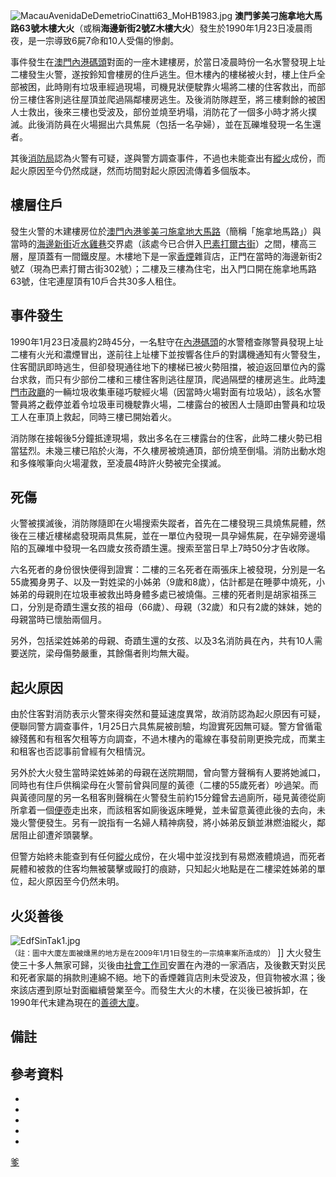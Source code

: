 {{Infobox Conflagration
|title=爹美刁施拿地大馬路63號木樓大火<br /><small>（海邊新街2號Z木樓大火）</small>
|image=AvenidaDeDemetrioCinatti Fire1990 Modaily.jpg
|image_size=200px
|caption=事發時木樓火勢猛烈，消防不斷向火場灌救<br />（《澳門日報》圖片）
|location={{MAC-1976}}
|coordinates={{coord|22|11|57.10|N|113|32|12.66|E}}
|date=1990年1月23日
|time=02時45分
|timezone=[[UTC+8|UTC+8]]
|cause=不明（懷疑[[縱火|縱火]]）
|fatalities=6人（2男4女，其中1女為孕婦）
|injuries=10人（6男4女）
}}
{{Plat map Macau
|title=火場位置示意圖
|platmap=Map AvenidaDeDemetrioCinatti Fire1990 zh-hant.svg
|image_size=275
|p1ND=22 |p1NM=11|p1NS=57.9
|p1ED=113|p1EM=32|p1ES=11.5
|p2ND=22 |p2NM=11|p2NS=56.2
|p2ED=113|p2EM=32|p2ES=17.3
|notes=* 大圖以火警發生當時為準
|morelegends=[[File:FireIcon.svg|12px]] 火場
}}
[[File:MacauAvenidaDeDemetrioCinatti63_MoHB1983.jpg|thumb]]
'''澳門爹美刁施拿地大馬路63號木樓大火'''（或稱'''海邊新街2號Z木樓大火'''）發生於1990年1月23日凌晨雨夜，是一宗導致6屍7命和10人受傷的慘劇。

事件發生在[[澳門內港碼頭|澳門內港碼頭]]對面的一座木建樓房，於當日凌晨時份一名水警發現上址二樓發生火警，遂按鈴知會樓房的住戶逃生。但木樓內的樓梯被火封，樓上住戶全部被困，此時剛有垃圾車經過現場，司機見狀便駛靠火場將二樓的住客救出，而部份三樓住客則逃往屋頂並爬過隔鄰樓房逃生。及後消防隊趕至，將三樓剩餘的被困人士救出，後來三樓也受波及，部份並燒至坍塌，消防花了一個多小時才將火撲滅。此後消防員在火場掘出六具焦屍（包括一名孕婦），並在瓦礫堆發現一名生還者。

其後[[澳門消防局|消防局]]認為火警有可疑，遂與警方調查事件，不過也未能查出有[[縱火|縱火]]成份，而起火原因至今仍然成謎，然而坊間對起火原因流傳着多個版本。

==樓層住戶==
發生火警的木建樓房位於[[澳門內港|澳門內港]][[爹美刁施拿地大馬路|爹美刁施拿地大馬路]]（簡稱「施拿地馬路」）與當時的[[海邊新街|海邊新街]]近[[水雞巷|水雞巷]]交界處（該處今已合併入[[巴素打爾古街|巴素打爾古街]]）{{noteTag|1=按《澳門市街道及其它地方名冊》（1993年版）原文：「{{lang|pt|Ref: ... B. de 17-9-1990}}——海邊新街……由水雞巷起至火船頭街33號與63號之間止。<u>魚鰓巷、十月初五日街及水雞巷之間巴素打爾古街之一段</u>及白眼塘橫街及道德巷之間的火船頭街之一段原屬該街……」。{{refTag|1={{cite book|title=《澳門市街道及其它地方名冊》
|edition=1993年版|publisher=[[澳門市政廳|澳門市政廳]]
|chapter=(第一部份) 公共街道|pages=第107頁}}}}}}之間，樓高三層，屋頂蓋有一間鐵皮屋。木樓地下是一家[[香煙|香煙]]雜貨店，正門在當時的海邊新街2號Z（現為巴素打爾古街302號）；二樓及三樓為住宅，出入門口開在施拿地馬路63號，住宅連屋頂有10戶合共30多人租住。

==事件發生==
1990年1月23日凌晨約2時45分，一名駐守在[[澳門內港碼頭|內港碼頭]]的水警稽查隊警員發現上址二樓有火光和濃煙冒出，遂前往上址樓下並按響各住戶的對講機通知有火警發生，住客聞訊即時逃生，但卻發現通往地下的樓梯已被火勢阻擋，被迫返回單位內的露台求救，而只有少部份二樓和三樓住客則逃往屋頂，爬過隔壁的樓房逃生。此時[[澳門市政廳|澳門市政廳]]的一輛垃圾收集車碰巧駛經火場（因當時火場對面有垃圾站），該名水警警員將之截停並着令垃圾車司機駛靠火場，二樓露台的被困人士隨即由警員和垃圾工人在車頂上救起，同時三樓已開始着火。

消防隊在接報後5分鐘抵達現場，救出多名在三樓露台的住客，此時二樓火勢已相當猛烈。未幾三樓已陷於火海，不久樓房被燒通頂，部份燒至倒塌。消防出動水炮和多條喉筆向火場灌救，至凌晨4時許火勢被完全撲滅。

==死傷==
火警被撲滅後，消防隊隨即在火場搜索失蹤者，首先在二樓發現三具燒焦屍體，然後在三樓近樓梯處發現兩具焦屍，並在一單位內發現一具孕婦焦屍，在孕婦旁邊塌陷的瓦礫堆中發現一名四歲女孩奇蹟生還。搜索至當日早上7時50分才告收隊。

六名死者的身份很快便得到證實：二樓的三名死者在兩張床上被發現，分別是一名55歲獨身男子、以及一對姓梁的小姊弟（9歲和8歲），估計都是在睡夢中燒死，小姊弟的母親則在垃圾車被救出時身體多處已被燒傷。三樓的死者則是胡家祖孫三口，分別是奇蹟生還女孩的祖母（66歲）、母親（32歲）和只有2歲的妹妹，她的母親當時已懷胎兩個月{{refTag|1={{cite news
|publisher=[[澳門日報|澳門日報]]|date=1990年1月24日|title=火警慘劇死者及住客名單}}}}。

另外，包括梁姓姊弟的母親、奇蹟生還的女孩、以及3名消防員在內，共有10人需要送院，梁母傷勢嚴重，其餘傷者則均無大礙。

==起火原因==
由於住客對消防表示火警來得突然和蔓延速度異常，故消防認為起火原因有可疑，便聯同警方調查事件，1月25日六具焦屍被剖驗，均證實死因無可疑{{refTag|1={{cite news|publisher=[[澳門日報|澳門日報]]
|date=1990年1月26日|title=火災慘劇六死者 遺體剖驗無可疑}}}}。警方曾循電線殘舊和有租客欠租等方向調查，不過木樓內的電線在事發前剛更換完成，而業主和租客也否認事前曾經有欠租情況{{refTag|1={{cite news|publisher=[[澳門日報|澳門日報]]
|date=1990年1月25日|title=訛傳失火舊樓有搬遷問題 包租人澄清流言並無其事}}}}。

另外於大火發生當時梁姓姊弟的母親在送院期間，曾向警方聲稱有人要將她滅口，同時也有住戶供稱梁母在火警前曾與同屋的黃德（二樓的55歲死者）吵過架。而與黃德同屋的另一名租客則聲稱在火警發生前約15分鐘曾去過廁所，碰見黃德從廁所拿着一個[[便壺|便壺]]走出來，而該租客如廁後返床睡覺，並未留意黃德此後的去向，未幾火警便發生。另有一說指有一名婦人精神病發，將小姊弟反鎖並淋燃油縱火，鄰居阻止卻遭斧頭襲擊。

但警方始終未能查到有任何[[縱火|縱火]]成份，在火場中並沒找到有易燃液體燒過，而死者屍體和被救的住客均無被襲擊或毆打的痕跡，只知起火地點是在二樓梁姓姊弟的單位，起火原因至今仍然未明。

==火災善後==
[[File:EdfSinTak1.jpg|thumb]]<br /><small>（註：圖中大廈左面被燻黑的地方是在2009年1月1日發生的一宗燒車案所造成的）</small> ]]
大火發生使三十多人無家可歸，災後由[[澳門社會工作局|社會工作司]]安置在內港的一家酒店，及後數天對災民和死者家屬的捐款則連綿不絕{{refTag|1={{cite news|publisher=[[澳門日報|澳門日報]]
|date=1990年1月25日|title=公益基金會及工聯坊總昨日聯合慰問大火災民}}}}。地下的香煙雜貨店則未受波及，但貨物被水濕；後來該店遷到原址對面繼續營業至今。而發生大火的木樓，在災後已被拆卸，在1990年代末建為現在的[[善德大廈|善德大廈]]。

==備註==
<div class="references-small">
{{noteFoot}}
</div>

==參考資料==
<div class="references-small">
{{refFoot}}
*{{cite news|publisher=[[澳門日報|澳門日報]]|date=1990年1月24日|title=慘烈大火釀六屍七命 稚女瓦礫中奇迹生還}}
*{{cite news|publisher=[[澳門日報|澳門日報]]|date=1990年1月24日|title=胡家祖孫三口慘被燒死 梁氏小姊弟葬身火窟中}}
*{{cite news|publisher=[[澳門日報|澳門日報]]|date=1990年1月24日|title=火警迅猛發生來得突然 傳有神經婦縱火現場未發現有燃油氣味}}
*{{cite video|publisher=[[澳廣視|澳廣視]]|date=1997年|title=《澳視晨彩》}}
*{{cite news|publisher=[[澳門日報|澳門日報]]|date=2009年1月2日|title=大廈舊址19年前遭縱火奪七命}}
</div>

{{澳門致命火災}}

[[Category:澳門火災|爹]]